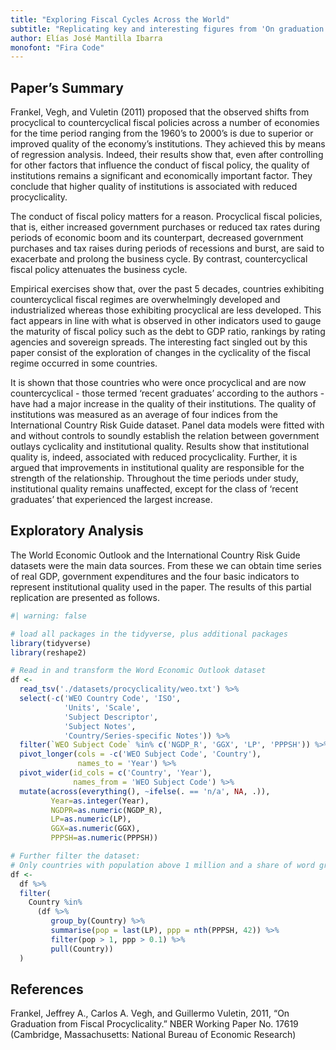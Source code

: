 ```yaml
---
title: "Exploring Fiscal Cycles Across the World"
subtitle: "Replicating key and interesting figures from 'On graduation from fiscal procyclicality'"
author: Elías José Mantilla Ibarra
monofont: "Fira Code"
---
```


## Paper's Summary
Frankel, Vegh, and Vuletin (2011) proposed that the observed shifts from procyclical to countercyclical fiscal policies across a number of economies for the time period ranging from the 1960's to 2000's is due to superior or improved quality of the economy's institutions. They achieved this by means of regression analysis. Indeed, their results show that, even after controlling for other factors that influence the conduct of fiscal policy, the quality of institutions remains a significant and economically important factor. They conclude that higher quality of institutions is associated with reduced procyclicality.

The conduct of fiscal policy matters for a reason. Procyclical fiscal policies, that is, either increased government purchases or reduced tax rates during periods of economic boom and its counterpart, decreased government purchases and tax raises during periods of recessions and burst, are said to exacerbate and prolong the business cycle. By contrast, countercyclical fiscal policy attenuates the business cycle.

Empirical exercises show that, over the past 5 decades, countries exhibiting countercyclical fiscal regimes are overwhelmingly developed and industrialized whereas those exhibiting procyclical are less developed. This fact appears in line with what is observed in other indicators used to gauge the maturity of fiscal policy such as the debt to GDP ratio, rankings by rating agencies and sovereign spreads. The interesting fact singled out by this paper consist of the exploration of changes in the cyclicality of the fiscal regime occurred in some countries.

It is shown that those countries who were once procyclical and are now countercyclical - those termed 'recent graduates' according to the authors - have had a major increase in the quality of their institutions. The quality of institutions was measured as an average of four indices from the International Country Risk Guide dataset. Panel data models were fitted with and without controls to soundly establish the relation between government outlays cyclicality and institutional quality. Results show that institutional quality is, indeed, associated with reduced procyclicality. Further, it is argued that improvements in institutional quality are responsible for the strength of the relationship. Throughout the time periods under study, institutional quality remains unaffected, except for the class of 'recent graduates' that experienced the largest increase.

## Exploratory Analysis
The World Economic Outlook and the International Country Risk Guide datasets were the main data sources. From these we can obtain time series of real GDP, government expenditures and the four basic indicators to represent institutional quality used in the paper. The results of this partial replication are presented as follows.

```r
#| warning: false

# load all packages in the tidyverse, plus additional packages 
library(tidyverse)
library(reshape2)

# Read in and transform the Word Economic Outlook dataset
df <- 
  read_tsv('./datasets/procyclicality/weo.txt') %>%
  select(-c('WEO Country Code', 'ISO', 
            'Units', 'Scale',
            'Subject Descriptor', 
            'Subject Notes',
            'Country/Series-specific Notes')) %>%
  filter(`WEO Subject Code` %in% c('NGDP_R', 'GGX', 'LP', 'PPPSH')) %>% 
  pivot_longer(cols = -c('WEO Subject Code', 'Country'), 
               names_to = 'Year') %>% 
  pivot_wider(id_cols = c('Country', 'Year'), 
              names_from = 'WEO Subject Code') %>%
  mutate(across(everything(), ~ifelse(. == 'n/a', NA, .)),
         Year=as.integer(Year),
         NGDPR=as.numeric(NGDP_R),
         LP=as.numeric(LP),
         GGX=as.numeric(GGX),
         PPPSH=as.numeric(PPPSH))

# Further filter the dataset:
# Only countries with population above 1 million and a share of word gross product
df <-
  df %>%
  filter(
    Country %in% 
      (df %>% 
         group_by(Country) %>%
         summarise(pop = last(LP), ppp = nth(PPPSH, 42)) %>%
         filter(pop > 1, ppp > 0.1) %>%
         pull(Country))
  )

```

## References
Frankel, Jeffrey A., Carlos A. Vegh, and Guillermo Vuletin, 2011, "On Graduation from Fiscal Procyclicality." NBER Working Paper No. 17619 (Cambridge, Massachusetts: National Bureau of Economic Research)
